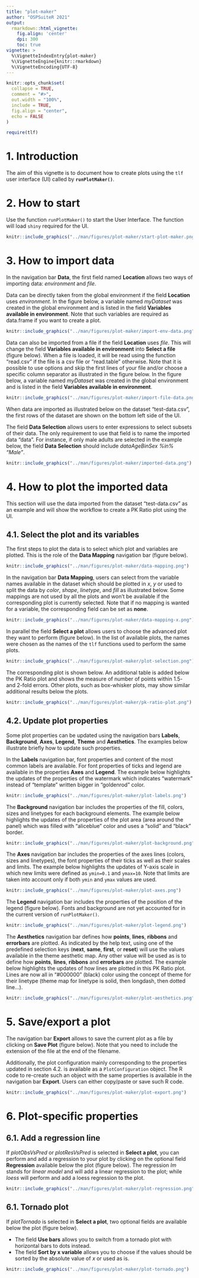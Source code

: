 ```yaml
---
title: "plot-maker"
author: "OSPSuiteR 2021"
output:
  rmarkdown::html_vignette:
    fig.align: 'center'
    dpi: 300
    toc: true
vignette: >
  %\VignetteIndexEntry{plot-maker}
  %\VignetteEngine{knitr::rmarkdown}
  %\VignetteEncoding{UTF-8}
---
```


```r
knitr::opts_chunk$set(
  collapse = TRUE,
  comment = "#>",
  out.width = "100%",
  include = TRUE,
  fig.align = "center",
  echo = FALSE
)
```

```r
require(tlf)
```

# 1. Introduction

The aim of this vignette is to document how to create plots using the `tlf` user interface (UI) called by **`runPlotMaker()`**.

# 2. How to start

Use the function `runPlotMaker()` to start the User Interface. The function will load `shiny` required for the UI.

```r
knitr::include_graphics("../man/figures/plot-maker/start-plot-maker.png")
```

# 3. How to import data

In the navigation bar **Data**, the first field named **Location** allows two ways of importing data: *environment* and *file*.

Data can be directly taken from the global environment if the field **Location** uses *environment*. In the figure below, a variable named *myDataset* was created in the global environment and is listed in the field **Variables available in environment**.
Note that such variables are required as data.frame if you want to create a plot.

```r
knitr::include_graphics("../man/figures/plot-maker/import-env-data.png")
```

Data can also be imported from a file if the field **Location** uses *file*. This will change the field **Variables available in environment** into **Select a file** (figure below).
When a file is loaded, it will be read using the function "read.csv" if the file is a csv file or "read.table" otherwise. 
Note that it is possible to use options and skip the first lines of your file and/or choose a specific column separator as illustrated in the figure below.
In the figure below, a variable named *myDataset* was created in the global environment and is listed in the field **Variables available in environment**.

```r
knitr::include_graphics("../man/figures/plot-maker/import-file-data.png")
```

When data are imported as illustrated below on the dataset "test-data.csv", the first rows of the dataset are shown on the bottom left side of the UI.

The field **Data Selection** allows users to enter expressions to select subsets of their data.
The only requirement to use that field is to name the imported data "data".
For instance, if only male adults are selected in the example below, the field **Data Selection** should include *data$AgeBin %in% "Adults" & data$Sex %in% "Male"*.

```r
knitr::include_graphics("../man/figures/plot-maker/imported-data.png")
```

# 4. How to plot the imported data

This section will use the data imported from the dataset "test-data.csv" as an example and will show the workflow to create a PK Ratio plot using the UI.

## 4.1. Select the plot and its variables

The first steps to plot the data is to select which plot and variables are plotted.
This is the role of the **Data Mapping** navigation bar (figure below).

```r
knitr::include_graphics("../man/figures/plot-maker/data-mapping.png")
```

In the navigation bar **Data Mapping**, users can select from the variable names available in the dataset which should be plotted in *x*, *y* or used to split the data by *color*, *shape*, *linetype*, and *fill* as illustrated below.
Some mappings are not used by all the plots and won't be available if the corresponding plot is currently selected.
Note that if no mapping is wanted for a variable, the corresponding field can be set as **none**. 

```r
knitr::include_graphics("../man/figures/plot-maker/data-mapping-x.png")
```

In parallel the field **Select a plot** allows users to choose the advanced plot they want to perform (figure below).
In the list of available plots, the names were chosen as the names of the `tlf` functions used to perform the same plots.

```r
knitr::include_graphics("../man/figures/plot-maker/plot-selection.png")
```

The corresponding plot is shown below.
An additional table is added below the PK Ratio plot and shows the measure of number of points within 1.5- and 2-fold errors.
Other plots, such as box-whisker plots, may show similar additional results below the plots.

```r
knitr::include_graphics("../man/figures/plot-maker/pk-ratio-plot.png")
```

## 4.2. Update plot properties

Some plot properties can be updated using the navigation bars **Labels**, **Background**, **Axes**, **Legend**, **Theme** and **Aesthetics**.
The examples below illustrate briefly how to update such properties.

In the **Labels** navigation bar, font properties and content of the most common labels are available. For font properties of ticks and legend are available in the properties **Axes** and **Legend**.
The example below highlights the updates of the properties of the watermark which indicates "watermark" instead of "template" written bigger in "goldenrod" color.

```r
knitr::include_graphics("../man/figures/plot-maker/plot-labels.png")
```

The **Background** navigation bar includes the properties of the fill, colors, sizes and linetypes for each background elements. 
The example below highlights the updates of the properties of the plot area (area around the panel) which was filled with "aliceblue" color and uses a "solid" and "black" border. 

```r
knitr::include_graphics("../man/figures/plot-maker/plot-background.png")
```

The **Axes** navigation bar includes the properties of the axes lines (colors, sizes and linetypes), the font properties of their ticks as well as their scales and limits. 
The example below highlights the updates of Y-axis scale in which new limits were defined as `ymin=0.1` and `ymax=10`. 
Note that limits are taken into account only if both `ymin` and `ymax` values are used.

```r
knitr::include_graphics("../man/figures/plot-maker/plot-axes.png")
```

The **Legend** navigation bar includes the properties of the position of the legend (figure below).
Fonts and background are not yet accounted for in the current version of `runPlotMaker()`. 

```r
knitr::include_graphics("../man/figures/plot-maker/plot-legend.png")
```

The **Aesthetics** navigation bar defines how **points**, **lines**, **ribbons** and **errorbars** are plotted.
As indicated by the help text, using one of the predefined selection keys (**next**, **same**, **first**, or **reset**) will use the values available in the theme aesthetic map.
Any other value will be used as is to define how **points**, **lines**, **ribbons** and **errorbars** are plotted.
The example below highlights the updates of how lines are plotted in this PK Ratio plot. Lines are now all in "#000000" (black) color using the concept of theme for their linetype (theme map for linetype is solid, then longdash, then dotted line...).

```r
knitr::include_graphics("../man/figures/plot-maker/plot-aesthetics.png")
```

# 5. Save/export a plot

The navigation bar **Export** allows to save the current plot as a file by clicking on **Save Plot** (figure below).
Note that you need to include the extension of the file at the end of the filename. 

Additionally, the plot configuration mainly corresponding to the properties updated in section 4.2. is available as a `PlotConfiguration` object.
The R code to re-create such an object with the same properties is available in the navigation bar **Export**.
Users can either copy/paste or save such R code.

```r
knitr::include_graphics("../man/figures/plot-maker/plot-export.png")
```

# 6. Plot-specific properties

## 6.1. Add a regression line

If *plotObsVsPred* or *plotResVsPred* is selected in **Select a plot**, you can perform and add a regression to your plot by clicking on the optional field **Regression** available below the plot (figure below).
The regression *lm* stands for *linear model* and will add a linear regression to the plot; while *loess* will perform and add a loess regression to the plot.

```r
knitr::include_graphics("../man/figures/plot-maker/plot-regression.png")
```

## 6.1. Tornado plot

If *plotTornado* is selected in **Select a plot**, two optional fields are available below the plot (figure below).

- The field **Use bars** allows you to switch from a tornado plot with horizontal bars to dots instead.
- The field **Sort by x variable** allows you to choose if the values should be sorted by the absolute value of *x* or used as is.

```r
knitr::include_graphics("../man/figures/plot-maker/plot-tornado.png")
```
